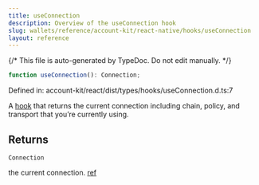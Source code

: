 ```yaml
---
title: useConnection
description: Overview of the useConnection hook
slug: wallets/reference/account-kit/react-native/hooks/useConnection
layout: reference
---
```


{/* This file is auto-generated by TypeDoc. Do not edit manually. */}

```ts
function useConnection(): Connection;
```

Defined in: account-kit/react/dist/types/hooks/useConnection.d.ts:7

A [hook](https://github.com/alchemyplatform/aa-sdk/blob/main/account-kit/react/src/hooks/useConnection.ts) that returns the current connection including chain, policy, and transport that you’re currently using.

## Returns

`Connection`

the current connection. [ref](https://github.com/alchemyplatform/aa-sdk/blob/main/account-kit/core/src/types.ts#L56)
